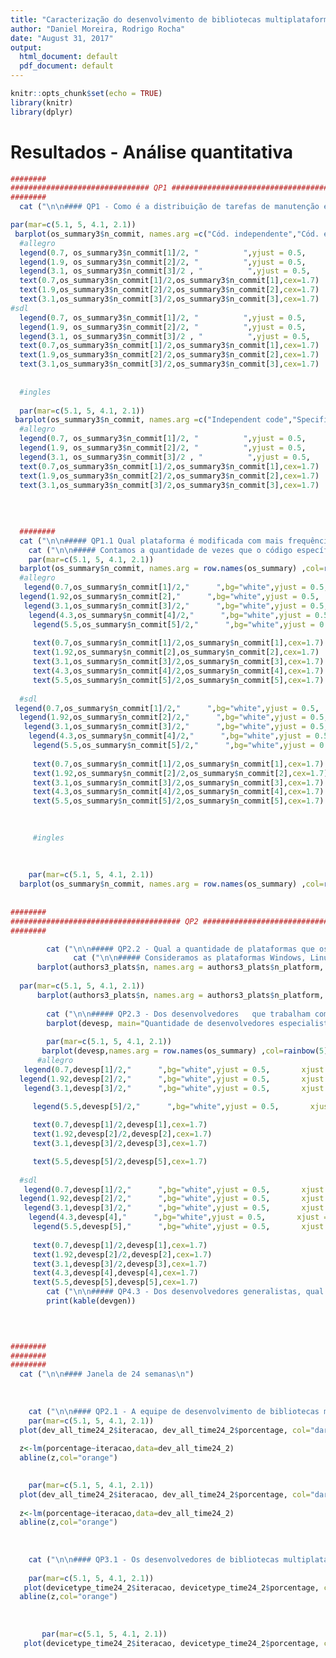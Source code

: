 ```yaml
---
title: "Caracterização do desenvolvimento de bibliotecas multiplataforma"
author: "Daniel Moreira, Rodrigo Rocha"
date: "August 31, 2017"
output:
  html_document: default
  pdf_document: default
---
```

<style type="text/css"> 
.table {    width: 40%; margin: 0px auto; }
.caption {    text-align: center; padding-bottom: 40px;}
.figure {width: 70%; margin: 0px auto;}
img {text-align: center; display: block;margin-left: auto;margin-right: auto; margin: 0px auto; }
</style>

```r
knitr::opts_chunk$set(echo = TRUE)
library(knitr)
library(dplyr)

```


# Resultados - Análise quantitativa
```r




    

########
############################### QP1 ###################################
########  
  cat ("\n\n#### QP1 - Como é a distribuição de tarefas de manutenção entre o código independente e específico de plataforma?\n")

par(mar=c(5.1, 5, 4.1, 2.1)) 
 barplot(os_summary3$n_commit, names.arg =c("Cód. independente","Cód. específico","Ambos") ,  col=c("blue","orange","darkgreen"), ylab = "Número de modificações", cex.names = 1.7,cex.axis = 1.7,cex.lab=1.7)
  #allegro
  legend(0.7, os_summary3$n_commit[1]/2, "          ",yjust = 0.5,       xjust = 0.5)
  legend(1.9, os_summary3$n_commit[2]/2, "          ",yjust = 0.5,       xjust = 0.5)
  legend(3.1, os_summary3$n_commit[3]/2 , "          ",yjust = 0.5,       xjust = 0.5)
  text(0.7,os_summary3$n_commit[1]/2,os_summary3$n_commit[1],cex=1.7)
  text(1.9,os_summary3$n_commit[2]/2,os_summary3$n_commit[2],cex=1.7)
  text(3.1,os_summary3$n_commit[3]/2,os_summary3$n_commit[3],cex=1.7)
#sdl
  legend(0.7, os_summary3$n_commit[1]/2, "          ",yjust = 0.5,       xjust = 0.5)
  legend(1.9, os_summary3$n_commit[2]/2, "          ",yjust = 0.5,       xjust = 0.5)
  legend(3.1, os_summary3$n_commit[3]/2 , "          ",yjust = 0.5,       xjust = 0.5)
  text(0.7,os_summary3$n_commit[1]/2,os_summary3$n_commit[1],cex=1.7)
  text(1.9,os_summary3$n_commit[2]/2,os_summary3$n_commit[2],cex=1.7)
  text(3.1,os_summary3$n_commit[3]/2,os_summary3$n_commit[3],cex=1.7)
  
  
  #ingles
  
  par(mar=c(5.1, 5, 4.1, 2.1)) 
 barplot(os_summary3$n_commit, names.arg =c("Independent code","Specific code","Both") ,  col=c("blue","orange","darkgreen"), ylab = "Number of commits", cex.names = 1.7,cex.axis = 1.7,cex.lab=1.7)
  #allegro
  legend(0.7, os_summary3$n_commit[1]/2, "          ",yjust = 0.5,       xjust = 0.5)
  legend(1.9, os_summary3$n_commit[2]/2, "          ",yjust = 0.5,       xjust = 0.5)
  legend(3.1, os_summary3$n_commit[3]/2 , "          ",yjust = 0.5,       xjust = 0.5)
  text(0.7,os_summary3$n_commit[1]/2,os_summary3$n_commit[1],cex=1.7)
  text(1.9,os_summary3$n_commit[2]/2,os_summary3$n_commit[2],cex=1.7)
  text(3.1,os_summary3$n_commit[3]/2,os_summary3$n_commit[3],cex=1.7)
  
  
  
  
  ########
  cat ("\n\n##### QP1.1 Qual plataforma é modificada com mais frequência?.\n")
    cat ("\n\n##### Contamos a quantidade de vezes que o código específico de cada plataforma é modificado.\n")
    par(mar=c(5.1, 5, 4.1, 2.1)) 
  barplot(os_summary$n_commit, names.arg = row.names(os_summary) ,col=rainbow(5), cex.names = 1.7,cex.axis = 1.7,cex.lab=1.7, xlab = "Plataforma", ylab = "Número de modificações")
  #allegro
   legend(0.7,os_summary$n_commit[1]/2,"      ",bg="white",yjust = 0.5,       xjust = 0.5) 
  legend(1.92,os_summary$n_commit[2],"      ",bg="white",yjust = 0.5,       xjust = 0.5) 
   legend(3.1,os_summary$n_commit[3]/2,"      ",bg="white",yjust = 0.5,       xjust = 0.5) 
    legend(4.3,os_summary$n_commit[4]/2,"      ",bg="white",yjust = 0.5,       xjust = 0.5) 
     legend(5.5,os_summary$n_commit[5]/2,"      ",bg="white",yjust = 0.5,       xjust = 0.5) 
     
     text(0.7,os_summary$n_commit[1]/2,os_summary$n_commit[1],cex=1.7)
     text(1.92,os_summary$n_commit[2],os_summary$n_commit[2],cex=1.7)
     text(3.1,os_summary$n_commit[3]/2,os_summary$n_commit[3],cex=1.7)
     text(4.3,os_summary$n_commit[4]/2,os_summary$n_commit[4],cex=1.7)
     text(5.5,os_summary$n_commit[5]/2,os_summary$n_commit[5],cex=1.7)
  
  #sdl
 legend(0.7,os_summary$n_commit[1]/2,"      ",bg="white",yjust = 0.5,       xjust = 0.5) 
  legend(1.92,os_summary$n_commit[2]/2,"      ",bg="white",yjust = 0.5,       xjust = 0.5) 
   legend(3.1,os_summary$n_commit[3]/2,"      ",bg="white",yjust = 0.5,       xjust = 0.5) 
    legend(4.3,os_summary$n_commit[4]/2,"      ",bg="white",yjust = 0.5,       xjust = 0.5) 
     legend(5.5,os_summary$n_commit[5]/2,"      ",bg="white",yjust = 0.5,       xjust = 0.5) 
     
     text(0.7,os_summary$n_commit[1]/2,os_summary$n_commit[1],cex=1.7)
     text(1.92,os_summary$n_commit[2]/2,os_summary$n_commit[2],cex=1.7)
     text(3.1,os_summary$n_commit[3]/2,os_summary$n_commit[3],cex=1.7)
     text(4.3,os_summary$n_commit[4]/2,os_summary$n_commit[4],cex=1.7)
     text(5.5,os_summary$n_commit[5]/2,os_summary$n_commit[5],cex=1.7)

     
     
     #ingles
     
     
     
    par(mar=c(5.1, 5, 4.1, 2.1)) 
  barplot(os_summary$n_commit, names.arg = row.names(os_summary) ,col=rainbow(5), cex.names = 1.7,cex.axis = 1.7,cex.lab=1.7, xlab = "Platform", ylab = "Number of commits")
  
  
########
###################################### QP2 ############################
########  

        cat ("\n\n##### QP2.2 - Qual a quantidade de plataformas que os desenvolvedores dão suporte?\n")
              cat ("\n\n##### Consideramos as plataformas Windows, Linux, macOS, iPhone e Android nesta contagem.\n")
      barplot(authors3_plats$n, names.arg = authors3_plats$n_platform, xlab = "Número de plataformas", ylab = "Número de desenvolvedores", col=heat.colors(5), main="Número de plataformas que os desenvolvedores dão suporte")
      
  par(mar=c(5.1, 5, 4.1, 2.1)) 
      barplot(authors3_plats$n, names.arg = authors3_plats$n_platform,  ylab = "Number of developers", col=heat.colors(5), xlab="Number of platforms",cex.names = 1.7,cex.axis = 1.7,cex.lab=1.7) 
        
        cat ("\n\n##### QP2.3 - Dos desenvolvedores   que trabalham com uma plataforma, como é a distribuição das plataformas?\n")
        barplot(devesp, main="Quantidade de desenvolvedores especialistas de cada plataforma", xlab = "Plataforma", col=rainbow(5), ylab = "Número de desenvolvedores")
       
        par(mar=c(5.1, 5, 4.1, 2.1))  
       barplot(devesp,names.arg = row.names(os_summary) ,col=rainbow(5), cex.names = 1.7,cex.axis = 1.7,cex.lab=1.7, xlab = "Plataform", ylab = "Number of developers")
      #allegro
   legend(0.7,devesp[1]/2,"      ",bg="white",yjust = 0.5,       xjust = 0.5) 
  legend(1.92,devesp[2]/2,"      ",bg="white",yjust = 0.5,       xjust = 0.5) 
   legend(3.1,devesp[3]/2,"      ",bg="white",yjust = 0.5,       xjust = 0.5) 

     legend(5.5,devesp[5]/2,"      ",bg="white",yjust = 0.5,       xjust = 0.5) 
     
     text(0.7,devesp[1]/2,devesp[1],cex=1.7)
     text(1.92,devesp[2]/2,devesp[2],cex=1.7)
     text(3.1,devesp[3]/2,devesp[3],cex=1.7)

     text(5.5,devesp[5]/2,devesp[5],cex=1.7)
  
  #sdl
   legend(0.7,devesp[1]/2,"      ",bg="white",yjust = 0.5,       xjust = 0.5) 
  legend(1.92,devesp[2]/2,"      ",bg="white",yjust = 0.5,       xjust = 0.5) 
   legend(3.1,devesp[3]/2,"      ",bg="white",yjust = 0.5,       xjust = 0.5) 
    legend(4.3,devesp[4],"      ",bg="white",yjust = 0.5,       xjust = 0.5) 
     legend(5.5,devesp[5],"      ",bg="white",yjust = 0.5,       xjust = 0.5) 
     
     text(0.7,devesp[1]/2,devesp[1],cex=1.7)
     text(1.92,devesp[2]/2,devesp[2],cex=1.7)
     text(3.1,devesp[3]/2,devesp[3],cex=1.7)
     text(4.3,devesp[4],devesp[4],cex=1.7)
     text(5.5,devesp[5],devesp[5],cex=1.7)
        cat ("\n\n##### QP4.3 - Dos desenvolvedores generalistas, qual a quantidade de plataformas que eles dão suporte?\n")
        print(kable(devgen))
  
 


########
########
########   
  cat ("\n\n#### Janela de 24 semanas\n")
 
        
         
    cat ("\n\n#### QP2.1 - A equipe de desenvolvimento de bibliotecas multiplataforma tende a tornar-se mais generalista ou especialista ao longo do tempo?\n")
    par(mar=c(5.1, 5, 4.1, 2.1)) 
  plot(dev_all_time24_2$iteracao, dev_all_time24_2$porcentage, col="darkslateblue", type="b",pch=20, xlab="Time (weeks)", ylim=c(0,100),ylab="% of generalists", cex.names = 1.7,cex.axis = 1.7,cex.lab=1.7)
  
  z<-lm(porcentage~iteracao,data=dev_all_time24_2)
  abline(z,col="orange")

  
    par(mar=c(5.1, 5, 4.1, 2.1)) 
  plot(dev_all_time24_2$iteracao, dev_all_time24_2$porcentage, col="darkslateblue", type="b",pch=20, xlab="Tempo (semanas)", ylim=c(0,100),ylab="% de generalistas", cex.names = 1.7,cex.axis = 1.7,cex.lab=1.7)
  
  z<-lm(porcentage~iteracao,data=dev_all_time24_2)
  abline(z,col="orange")
    
  
  
    cat ("\n\n#### QP3.1 - Os desenvolvedores de bibliotecas multiplataforma tendem a especializar-se em dispositivos desktop ou mobile ao longo do tempo?\n")
    
    par(mar=c(5.1, 5, 4.1, 2.1)) 
   plot(devicetype_time24_2$iteracao, devicetype_time24_2$porcentage, col="darkslateblue", type="b",pch=20, xlab="Tempo (semanas)",ylim=c(0,100), ylab="Porcentagem",cex.names = 1.7,cex.axis = 1.7,cex.lab=1.7)    z<-lm(porcentage~iteracao,data=devicetype_time24_2)
  abline(z,col="orange")
   
   
   
       par(mar=c(5.1, 5, 4.1, 2.1)) 
   plot(devicetype_time24_2$iteracao, devicetype_time24_2$porcentage, col="darkslateblue", type="b",pch=20, xlab="Time (weeks)",ylim=c(0,100), ylab="Percentage") 
```



